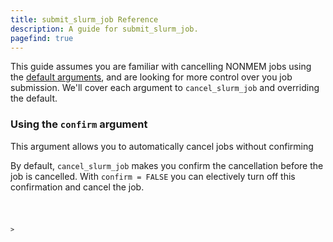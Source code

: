 ```yaml
---
title: submit_slurm_job Reference
description: A guide for submit_slurm_job.
pagefind: true
---
```



This guide assumes you are familiar with cancelling NONMEM jobs using the [default arguments](/guides/cancel_slurm_job), and are looking for more control over you job submission. We'll cover each argument to `cancel_slurm_job` and overriding the default.

### Using the `confirm` argument
<Aside type='danger'>
This argument allows you to automatically cancel jobs without confirming
</Aside>

By default, `cancel_slurm_job` makes you confirm the cancellation before the job is cancelled. With `confirm = FALSE` you can electively turn off this confirmation and cancel the job.


<Code title="cancel_job.R" lang="r" code={cancel_other_confirm} />

```{r}
>
```